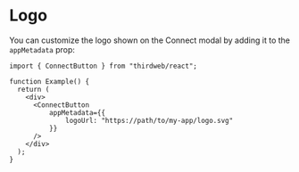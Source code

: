 # Logo

You can customize the logo shown on the Connect modal by adding it to the `appMetadata` prop:

```tsx
import { ConnectButton } from "thirdweb/react";
 
function Example() {
  return (
    <div>
      <ConnectButton
	      appMetadata={{
		      logoUrl: "https://path/to/my-app/logo.svg"
	      }}
      />
    </div>
  );
}
```